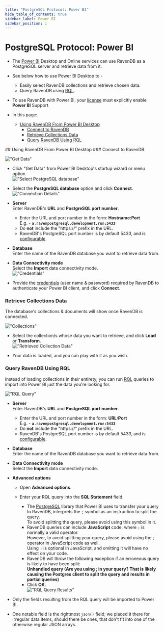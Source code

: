 ```yaml
---
title: "PostgreSQL Protocol: Power BI"
hide_table_of_contents: true
sidebar_label: Power BI
sidebar_position: 1
---
```



# PostgreSQL Protocol: Power BI
<Admonition type="note" title="Note">

* The [Power BI](https://en.wikipedia.org/wiki/Microsoft_Power_BI) Desktop and 
  Online services can use RavenDB as a PostgreSQL server and retrieve data from it.  

* See below how to use Power BI Desktop to -  
   * Easily select RavenDB collections and retrieve chosen data.  
   * Query RavenDB using [RQL](../../client-api/session/querying/what-is-rql.mdx).  

* To use RavenDB with Power BI, your [license](../../integrations/postgresql-protocol/overview.mdx#license) 
  must explicitly enable **Power BI** Support.  

* In this page:  
   * [Using RavenDB From Power BI Desktop](../../integrations/postgresql-protocol/power-bi.mdx#using-ravendb-from-power-bi-desktop)  
      * [Connect to RavenDB](../../integrations/postgresql-protocol/power-bi.mdx#connect-to-ravendb)  
      * [Retrieve Collections Data](../../integrations/postgresql-protocol/power-bi.mdx#retrieve-collections-data)  
      * [Query RavenDB Using RQL](../../integrations/postgresql-protocol/power-bi.mdx#query-ravendb-using-rql)  

</Admonition>
## Using RavenDB From Power BI Desktop
### Connect to RavenDB

!["Get Data"](./assets/get-data-button.png)

* Click "Get Data" from Power BI Desktop's startup wizard or menu option.  
!["Select PostgreSQL database"](./assets/select-postgresql-database.png)

* Select the **PostgreSQL database** option and click **Connect**.  
!["Connection Details"](./assets/connection-details.png)

* **Server**  
  Enter RavenDB's **URL** and **PostgreSQL port number**.  
   * Enter the URL and port number in the form: **Hostname:Port**  
     E.g. - **`a.ravenpostgresql.development.run:5433`**  
   * Do **not** include the "https://" prefix in the URL.  
   * RavenDB's PostgreSQL port number is by default 5433, and is [configurable](../../integrations/postgresql-protocol/overview.mdx#postgresql-port).  
* **Database**  
  Enter the name of the RavenDB database you want to retrieve data from.  
* **Data Connectivity mode**  
  Select the **Import** data connectivity mode.  
!["Credentials"](./assets/credentials.png)

* Provide the [credentials](../../studio/database/settings/integrations.mdx) (user name & password) 
  required by RavenDB to authenticate your Power BI client, and click **Connect**.  
### Retrieve Collections Data

The database's collections & documents will show once RavenDB is connected.  

!["Collections"](./assets/collections.png)

* Select the collection/s whose data you want to retrieve, and click **Load** or **Transform**.  
!["Retrieved Collection Data"](./assets/retrieved-collection-data.png)

* Your data is loaded, and you can play with it as you wish.  
### Query RavenDB Using RQL

Instead of loading collections in their entirety, you can run [RQL](../../client-api/session/querying/what-is-rql.mdx) queries 
to import into Power BI just the data you're looking for.  

!["RQL Query"](./assets/rql-query.png)

* **Server**  
  Enter RavenDB's **URL** and **PostgreSQL port number**.  
   * Enter the URL and port number in the form: **URL:Port**  
     E.g. - **`a.ravenpostgresql.development.run:5433`**  
   * Do **not** include the "https://" prefix in the URL.  
   * RavenDB's PostgreSQL port number is by default 5433, and is [configurable](../../integrations/postgresql-protocol/overview.mdx#postgresql-port).  
* **Database**  
  Enter the name of the RavenDB database you want to retrieve data from.  
* **Data Connectivity mode**  
  Select the **Import** data connectivity mode.  
* **Advanced options**  
   * Open **Advanced options**.  
   * Enter your RQL query into the **SQL Statement** field.  
     <Admonition type="warning" title="Avoid using `;` in RQL queries." id="avoid-using-in-rql-queries" href="#avoid-using-in-rql-queries">
      
      * The [PostgreSQL](../../integrations/postgresql-protocol/overview.mdx) library 
        that Power BI uses to transfer your query to RavenDB, interprets the `;` 
        symbol as an instruction to split the query.  
        To avoid splitting the query, please avoid using this symbol in it.  
      * RavenDB queries can include **JavaScript** code, where `;` 
        is normally a valid operator.  
        However, to avoid splitting your query, please avoid using the `;` 
        operator in JavaScript code as well.  
        Using `;` is optional in JavaScript, and omitting it will have no effect on your code.  
      * RavenDB will throw the following exception if an erroneous query is likely 
        to have been split:  
        **Unhandled query (Are you using ; in your query? That is likely causing 
        the Postgres client to split the query and results in partial queries)**
     </Admonition>  
      
      * Click **OK**.  
!["RQL Query Results"](./assets/rql-query-results.png)

* Only the fields resulting from the RQL query will be imported to Power BI.  
* One notable field is the rightmost `json()` field; we placed 
  it there for irregular data items, should there be ones, that 
  don't fit into one of the otherwise regular JSON arrays.  



